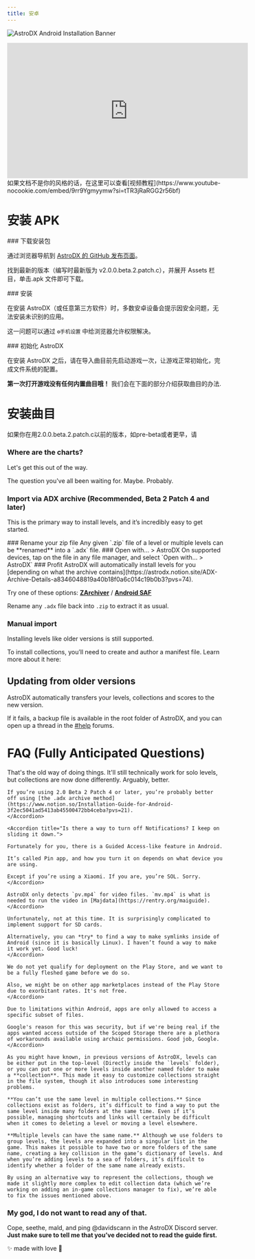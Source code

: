 ```yaml
---
title: 安卓
---
```


![AstroDX Android Installation Banner](content/media/androidguidebanner.webp)


<iframe
  width="560"
  height="315"
  src="https://www.youtube-nocookie.com/embed/9rr9Ygmyymw?si=tTR3jRaRGG2r56bf"
  title="YouTube video player"
  frameBorder="0"
  allow="accelerometer; autoplay; clipboard-write; encrypted-media; gyroscope; picture-in-picture; web-share"
  referrerPolicy="strict-origin-when-cross-origin"
  allowFullScreen
></iframe>
如果文档不是你的风格的话，在这里可以查看[视频教程](https://www.youtube-nocookie.com/embed/9rr9Ygmyymw?si=tTR3jRaRGG2r56bf)

# 安装 APK

<Steps>
<Step>
### 下载安装包

通过浏览器导航到 [AstroDX 的 GitHub 发布页面](https://github.com/2394425147/maipaddx/releases)。

找到最新的版本（编写时最新版为 v2.0.0.beta.2.patch.c），并展开 Assets 栏目，单击.apk 文件即可下载。

</Step>
<Step>
### 安装

在安装 AstroDX（或任意第三方软件）时，多数安卓设备会提示因安全问题，无法安装未识别的应用。

这一问题可以通过 `⚙️手机设置` 中给浏览器允许权限解决。

</Step>

<Step>
### 初始化 AstroDX

在安装 AstroDX 之后，请在导入曲目前先启动游戏一次，让游戏正常初始化，完成文件系统的配置。

</Step>
</Steps>

**第一次打开游戏没有任何内置曲目哦！** 我们会在下面的部分介绍获取曲目的办法.

# 安装曲目

<Callout>
  如果你在用2.0.0.beta.2.patch.c以前的版本，如pre-beta或者更早，请
</Callout>

### Where are the charts?

Let's get this out of the way.

<Cards>
  <Card
    title="Chart download where?"
    href="https://discord.com/channels/892807792996536453/1081048213185900584"
  >
    The question you've all been waiting for. Maybe. Probably.
  </Card>
</Cards>

### **Import via ADX archive** **(Recommended, Beta 2 Patch 4 and later)**

This is the primary way to install levels, and it’s incredibly easy to get started.

<Steps>

<Step>
  ### Rename your zip file
  Any given `.zip` file of a level or multiple levels can be **renamed** into a `.adx` file.
</Step>

<Step>
  ### Open with... > AstroDX
  On supported devices, tap on the file in any file manager, and select `Open with… > AstroDX`
</Step>

<Step>
  ### Profit
  AstroDX will automatically install levels for you [depending on what the archive contains](https://astrodx.notion.site/ADX-Archive-Details-a8346048819a40b18f0a6c014c19b0b3?pvs=74).
</Step>

</Steps>

<Callout title="On some devices, (for example Xiaomi or some Samsung devices), your file manager may not offfer the option to open with AstroDX." type="warn">

Try one of these options:
[**ZArchiver**](https://play.google.com/store/apps/details?id=ru.zdevs.zarchiver&hl=en) /
[**Android SAF**](https://play.google.com/store/apps/details?id=com.marc.files&pcampaignid=web_share)

</Callout>

Rename any `.adx` file back into `.zip` to extract it as usual.

### Manual import

Installing levels like older versions is still supported.

To install collections, you’ll need to create and author a manifest file. Learn more about it here:

## Updating from older versions

AstroDX automatically transfers your levels, collections and scores to the new version.

If it fails, a backup file is available in the root folder of AstroDX, and you can open up a thread in the [#help](https://discord.com/channels/892807792996536453/1017394299933044847) forums.

# FAQ (Fully Anticipated Questions)

<Accordions>
	<Accordion title="I've put the .rar/.zip file into `/levels`, but it's still not working!">

That's the old way of doing things. It'll still technically work for solo levels, but collections are now done differently. Arguably, better.

    If you’re using 2.0 Beta 2 Patch 4 or later, you’re probably better off using [the .adx archive method](https://www.notion.so/Installation-Guide-for-Android-3f2ec5041ad5413ab45500472bb4ceba?pvs=21).
    </Accordion>

    <Accordion title="Is there a way to turn off Notifications? I keep on sliding it down.">

    Fortunately for you, there is a Guided Access-like feature in Android.

    It’s called Pin app, and how you turn it on depends on what device you are using.

    Except if you’re using a Xiaomi. If you are, you’re SOL. Sorry.
    </Accordion>

<Accordion title="I've put the mv.mp4 (or bg.mp4) file into the folder, but it isn't playing!">

    AstroDX only detects `pv.mp4` for video files. `mv.mp4` is what is needed to run the video in [Majdata](https://rentry.org/maiguide).
    </Accordion>

<Accordion title="Is there SD card support?">

    Unfortunately, not at this time. It is surprisingly complicated to implement support for SD cards.

    Alternatively, you can *try* to find a way to make symlinks inside of Android (since it is basically Linux). I haven’t found a way to make it work yet. Good luck!
    </Accordion>

<Accordion title="Why isn't the game on the Google Play Store?">

    We do not yet qualify for deployment on the Play Store, and we want to be a fully fleshed game before we do so.

    Also, we might be on other app marketplaces instead of the Play Store due to exorbitant rates. It's not free.
    </Accordion>

<Accordion title="Why do you need to go through the hassle of having to go to the weird directory?">

    Due to limitations within Android, apps are only allowed to access a specific subset of files.

    Google's reason for this was security, but if we're being real if the apps wanted access outside of the Scoped Storage there are a plethora of workarounds available using archaic permissions. Good job, Google.
    </Accordion>

<Accordion title="[2.0 Beta] Why are we changing the storage layout?">

    As you might have known, in previous versions of AstroDX, levels can be either put in the top-level (Directly inside the `levels` folder), or you can put one or more levels inside another named folder to make a **collection**. This made it easy to customize collections straight in the file system, though it also introduces some interesting problems.

    **You can’t use the same level in multiple collections.** Since collections exist as folders, it’s difficult to find a way to put the same level inside many folders at the same time. Even if it’s possible, managing shortcuts and links will certainly be difficult when it comes to deleting a level or moving a level elsewhere.

    **Multiple levels can have the same name.** Although we use folders to group levels, the levels are expanded into a singular list in the game. This makes it possible to have two or more folders of the same name, creating a key collision in the game’s dictionary of levels. And when you’re adding levels to a sea of folders, it’s difficult to identify whether a folder of the same name already exists.

    By using an alternative way to represent the collections, though we made it slightly more complex to edit collection data (which we’re working on adding an in-game collections manager to fix), we’re able to fix the issues mentioned above.

</Accordion>
</Accordions>

### **My god, I do not want to read any of that.**

Cope, seethe, mald, and ping @davidscann in the AstroDX Discord server.
**Just make sure to tell me that you’ve decided not to read the guide first.**

<p className="font-serif text-center italic text-xl"> ✨ made with love 💖 </p>
